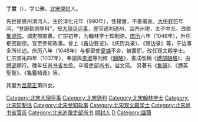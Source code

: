 '''丁度'''（{{bd|990年||1053年|catIdx=D丁}}），字公雅。[[北宋|北宋]][[開封|開封]]人。

先世是恩州清河人。生於淳化元年（990年），性樸實，不重儀表。[[大中祥符|大中祥符]]年间，“登服勤詞學科”，授[[大理寺评事|大理寺评事]]，歷官通判通州，监齐州税，太子中允，改直[[集贤院|集贤院]]，调吏部南曹。仁宗初年，为翰林学士知制诰。[[庆历|庆历]]六年（1046年），升任枢密副使。官至參知政事。曾上《备边要览》、《庆历兵录》、《赡边录》等，于边事多所论述。庆历八年（1048年）与枢密使[[夏竦|夏竦]]不合，被罢职，改任观文殿学士。仁宗景祐四年（1037年），奉詔與[[李淑|李淑]]等刊修《[[韻略|韻略]]》，書成改稱《[[禮部韻略|禮部韻略]]》，由[[禮部|禮部]]頒行。晚年任[[尚书省|尚书省]]左丞。卒赠吏部[[尚书|尚书]]，谥文简。 另著有《[[集韻|集韻]]》、《邇英聖覽》、《龜鑑精義》等。

其妻为[[吕蒙正|吕蒙正]]第四女。

{{DEFAULTSORT:D}}
[[Category:北宋大理评事|Category:北宋大理评事]]
[[Category:北宋通判|Category:北宋通判]]
[[Category:北宋翰林学士|Category:北宋翰林学士]]
[[Category:北宋知制诰|Category:北宋知制诰]]
[[Category:北宋参知政事|Category:北宋参知政事]]
[[Category:北宋观文殿学士|Category:北宋观文殿学士]]
[[Category:北宋尚书省官员|Category:北宋尚书省官员]]
[[Category:北宋追赠吏部尚书|Category:北宋追赠吏部尚书]]
[[Category:開封人|開封人]]
[[Category:丁姓|D]]
[[Category:諡簡|Category:諡簡]]